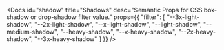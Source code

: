 
<Docs
	id="shadow"
	title="Shadows"
	desc="Semantic Props for CSS box-shadow or drop-shadow filter value."
	props={{
		"filter": [
			"--3x-light-shadow",
			"--2x-light-shadow",
			"--x-light-shadow",
			"--light-shadow",
			"--medium-shadow",
			"--heavy-shadow",
			"--x-heavy-shadow",
			"--2x-heavy-shadow",
			"--3x-heavy-shadow"
		]
}} />
